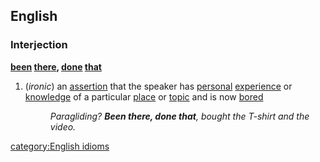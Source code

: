 ==English==
===Interjection===
'''[[been]] [[there]], [[done]] [[that]]'''
#(''ironic'') an [[assertion]] that the speaker has [[personal]] [[experience]] or [[knowledge]] of a particular [[place]] or [[topic]] and is now [[bored]]
#:''Paragliding? '''Been there, done that''', bought the T-shirt and the video.''
[[category:English idioms]]